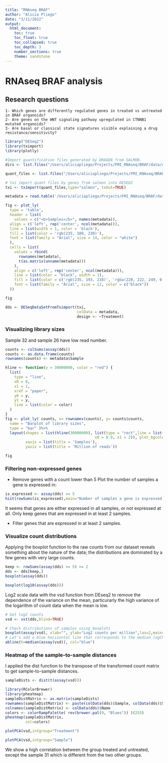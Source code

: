 ```yaml
---
title: "RNAseq BRAF"
author: "Alicia Pliego"
date: "3/11/2022"
output: 
  html_document:
    toc: true
    toc_float: true
    toc_collapsed: true
    toc_depth: 3
    number_sections: true
    theme: sandstone
---
```


# RNAseq BRAF analysis

## Research questions

	1- Which genes are differently regulated genes in treated vs untreated in BRAF organoids?
	2- Are genes on the WNT signaling pathway upregulated in CTNNB1 mutated organoids?
	3- Are basal or classical state signatures visible explaining a drug resistance/sensitivity?

```r
library("DESeq2")
library(tximport)
library(plotly)

```


```r
#Import quantification files generated by DRAGEN from SALMON.
dirs <- list.files("/Users/aliciapliego/Projects/FMI_RNAseq/BRAF/data/data_v1/")
```

```r
quant_files <- list.files("/Users/aliciapliego/Projects/FMI_RNAseq/BRAF/data/data_v1/",pattern="quant.genes.sf",recursive = TRUE,full.names = TRUE)
```

```r
# txi import quant files by genes from salmon into DESEQ2
txi <- tximport(quant_files,type="salmon", txOut=TRUE)
```


```r
metadata = read.table('/Users/aliciapliego/Projects/FMI_RNAseq/BRAF/data/BRAF_samples.txt', header = TRUE)

fig <- plot_ly(
  type = 'table',
  header = list(
    values = c("<b>Samples</b>", names(metadata)),
  align = c('left', rep('center', ncol(metadata))),
  line = list(width = 1, color = 'black'),
  fill = list(color = 'rgb(235, 100, 230)'),
  font = list(family = "Arial", size = 14, color = "white")
  ),
  cells = list(
    values = rbind(
      rownames(metadata), 
      t(as.matrix(unname(metadata)))
    ),
    align = c('left', rep('center', ncol(metadata))),
    line = list(color = "black", width = 1),
    fill = list(color = c('rgb(235, 193, 238)', 'rgba(228, 222, 249, 0.65)')),
    font = list(family = "Arial", size = 12, color = c("black"))
  ))

fig
```

```r
dds <- DESeqDataSetFromTximport(txi, 
                                colData = metadata,
                                design <- ~Treatment)
```
### Visualizing library sizes 
Sample 32 and sample 26 have low read number. 
```r
counts <- colSums(assay(dds))
counts <- as.data.frame(counts)
rownames(counts) <- metadata$Sample
```


```r

hline <- function(y = 30000000, color = "red") {
  list(
    type = "line",
    x0 = 0,
    x1 = 1,
    xref = "paper",
    y0 = y,
    y1 = y,
    line = list(color = color)
  )
}
fig <- plot_ly( counts, x= rownames(counts), y= counts$counts,
  name = "Barplot of library sizes",
  type = "bar" )%>%
  layout(shapes = list(hline(30000000), list(type = "rect",line = list(color = "black"),
                                        x0 = 0.9, x1 = 2)), plot_bgcolor = "#e5ecf6", title = "Barplot of library sizes",
         xaxis = list(title = 'Samples'), 
         yaxis = list(title = 'Million of reads'))

fig
```

### Filtering non-expressed genes
- Remove genes with a count lower than 5
Plot the number of samples a gene is expressed in:
```r
is_expressed <- assay(dds) >= 5
hist(rowSums(is_expressed),main="Number of samples a gene is expressed in",xlab="Sample Count")
```

It seems that genes are either expressed in all samples, or not expressed at all. Only keep genes that are expressed in at least 2 samples.

- Filter genes that are expressed in at least 2 samples.

### Visualize count distributions
Applying the boxplot function to the raw counts from our dataset reveals something about the nature of the data; the distributions are dominated by a few genes with very large counts.
```r
keep <- rowSums(assay(dds) >= 5) >= 2
dds <- dds[keep,]
boxplot(assay(dds))

```


```r
boxplot(log10(assay(dds)))

```

Log2 scale data with the vsd function from DEseq2 to remove the dependence of the variance on the mean, particurarly the high variance of the logarithm of count data when the mean is low. 
```r
# Get log2 counts
vsd <- vst(dds,blind=TRUE)
```

```r
# Check distributions of samples using boxplots
boxplot(assay(vsd), xlab="", ylab="Log2 counts per million",las=2,main="Normalised Distributions")
# Let's add a blue horizontal line that corresponds to the median logCPM
abline(h=median(assay(vsd)), col="blue")
```

### Heatmap of the sample-to-sample distances 
I applied the dist function to the transpose of the transformed count matrix to get sample-to-sample distances.

```r
sampleDists <- dist(t(assay(vsd)))
```

```r
library(RColorBrewer)
library(pheatmap)
sampleDistMatrix <- as.matrix(sampleDists)
rownames(sampleDistMatrix) <- paste(colData(dds)$Sample, colData(dds)$Status, sep="-")
colnames(sampleDistMatrix) <- colData(dds)$Name
colors <- colorRampPalette( rev(brewer.pal(9, "Blues")) )(255)
pheatmap(sampleDistMatrix,
         col=colors)
```

```r
plotPCA(vsd,intgroup="Treatment")

```

```r
plotPCA(vsd,intgroup="Sample")
```

We show a high correlation between the group treated and untreated, except the sample 31 which is different from the two other groups.
